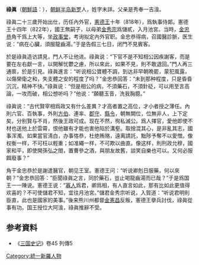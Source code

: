 '''祿眞'''（[[朝鮮語|朝鮮語]]：{{lang|ko|'''녹진'''}}），[[朝鲜半岛|朝鲜半岛]][[新罗|新罗]]人，姓字未詳。父亲是秀奉一吉湌。

祿眞二十三歲开始出仕，历任內外官，[[憲德王|憲德王]]十年（818年），爲執事侍郞。憲德王十四年（822年），國王無嗣子，以母弟[[金秀宗|金秀宗]]爲儲貳，入月池宮。当時，[[金忠恭|金忠恭]]角干爲上大等，坐[[政事堂|政事堂]]，考询拟定內外官职。金忠恭得病，召國醫診脈，医生说：“病在心臟，須服龍齒湯。”于是告假三七日，闭門不見賓客。

於是祿眞造访請見，門人不让他进。祿眞说：“下官不是不知相公因疾謝客，而是要在左右獻一言，以開解忧鬱之慮，所以來此，如果不見，則不敢退回。”門人再三通禀，於是引見。祿眞進言：“听说相公寶體不調，到达非早朝晩罷，蒙犯風露，以傷榮衛之和，失支體之安的程度了吗？”金忠恭回答：“未到那种程度，只是昏昏沉沉，精神不快。”祿眞说：“但是相公的病，不須藥石，不須針砭，可以用至言高論，一攻而破，相公想听吗？”他说：“願聽玉音，洗我胸臆。”

祿眞说：“古代賢宰相爲政又有什么差異？才高者置之高位，才小者授之薄任。內則六官、百執事，外則[[方伯|方伯]]、連率、[[郡守|郡守]]、[[縣令|縣令]]，朝無闕位，位無非人，上下定矣，分别賢与不肖，然後王政可成。现在不然，徇私滅公。爲人擇官，愛他即使不材也送他上於雲霄，恨他雖有才能也害他陷於溝壑。取捨混其心，是非亂其志，國事浑濁。如果當官淸白，办事恪恭，杜绝贿赂，遠离請託，黜陟予奪不以愛憎。像权衡一样，不可枉以輕重；如准繩一样，不可欺以曲直。像这样，則刑政允穆，國家和平，即使開孫弘之閤，置曹參之酒，與朋友故舊，談笑自樂也可以。又何必服餌廢事？”

角干金忠恭於是謝遣醫官，朝见王室。憲德王问：“听说卿剋日服藥，何以來朝？”金忠恭回答：”臣聞祿眞之言，同於藥石，豈止喝龍齒湯而已哉？”于是爲国王一一陳说。憲德王说：”[[寡人|寡人]]爲君，卿爲相，有人直言如此，那有比如此更值得欢喜的？不可使儲君不知，宜往月池宮。”儲君金秀宗听说，入賀道：”听说君明則臣直，此也是國家的美事。”後来熊川州都督[[金憲昌|金憲昌]]反叛，憲德王擧兵討伐，祿眞從事有功。国王授位大阿湌，祿眞推辭不受。

== 参考資料 ==
*《[[三国史记|三国史记]]》卷45 列傳5

{{DEFAULTSORT:L}}
[[Category:統一新羅人物|Category:統一新羅人物]]